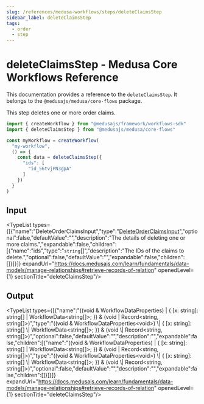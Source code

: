 ```yaml
---
slug: /references/medusa-workflows/steps/deleteClaimsStep
sidebar_label: deleteClaimsStep
tags:
  - order
  - step
---
```



# deleteClaimsStep - Medusa Core Workflows Reference

This documentation provides a reference to the `deleteClaimsStep`. It belongs to the `@medusajs/medusa/core-flows` package.

This step deletes one or more order claims.

```ts title="src/workflows/my-workflow.ts"
import { createWorkflow } from "@medusajs/framework/workflows-sdk"
import { deleteClaimsStep } from "@medusajs/medusa/core-flows"

const myWorkflow = createWorkflow(
  "my-workflow",
  () => {
    const data = deleteClaimsStep({
      "ids": [
        "id_56tvjPN3gpA"
      ]
    })
  }
)
```
  

## Input

<TypeList types={[{"name":"DeleteOrderClaimsInput","type":"[DeleteOrderClaimsInput](../../../../types/core_flows.DeleteOrderClaimsInput/page.mdx)","optional":false,"defaultValue":"","description":"The details of deleting one or more claims.","expandable":false,"children":[{"name":"ids","type":"`string`[]","description":"The IDs of the claims to delete.","optional":false,"defaultValue":"","expandable":false,"children":[]}]}]} expandUrl="https://docs.medusajs.com/learn/fundamentals/data-models/manage-relationships#retrieve-records-of-relation" openedLevel={1} sectionTitle="deleteClaimsStep"/>

## Output

<TypeList types={[{"name":"((void & WorkflowDataProperties<void>) | { [x: string]: string[] | WorkflowData<string[]>; }) & (void | Record<string, string[]>)","type":"((void & WorkflowDataProperties&#60;void&#62;) \\| &#123; [x: string]: string[] \\| WorkflowData&#60;string[]&#62;; &#125;) & (void \\| Record&#60;string, string[]&#62;)","optional":false,"defaultValue":"","description":"","expandable":false,"children":[{"name":"((void & WorkflowDataProperties<void>) | { [x: string]: string[] | WorkflowData<string[]>; }) & (void | Record<string, string[]>)","type":"((void & WorkflowDataProperties&#60;void&#62;) \\| &#123; [x: string]: string[] \\| WorkflowData&#60;string[]&#62;; &#125;) & (void \\| Record&#60;string, string[]&#62;)","optional":false,"defaultValue":"","description":"","expandable":false,"children":[]}]}]} expandUrl="https://docs.medusajs.com/learn/fundamentals/data-models/manage-relationships#retrieve-records-of-relation" openedLevel={1} sectionTitle="deleteClaimsStep"/>
